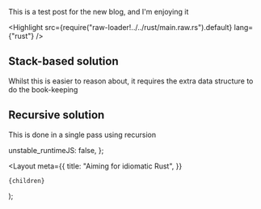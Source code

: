 
This is a test post for the new blog, and I'm enjoying it

<Highlight src={require("raw-loader!../../rust/main.raw.rs").default} lang={"rust"} />

## Stack-based solution

Whilst this is easier to reason about, it requires the extra data structure
to do the book-keeping

<DemoBlock label="stack-based visualization">
  <BrowserComponent kind="vanilla" scriptInclude="algo/algo-balanced-stack.lit.ts">
    <algo-balanced-stack
      input="((9+1))"
      inputs='[
  { "value": "((9+1))", "label": "Simple balanced" },
  { "value": "(1+2", "label": "Stack not empty" },
  { "value": "((1+2]", "label": "Closing bracket does not match" }
]'
    />
  </BrowserComponent>
</DemoBlock>

## Recursive solution

This is done in a single pass using recursion

<DemoBlock label="recursive visualization">
  <BrowserComponent kind="vanilla" scriptInclude="algo/algo-balanced-recursive.lit.ts">
    <algo-balanced-recursive
      input="(1+2)"
      inputs='[
  { "value": "(1+2)", "label": "Simple balanced" },
  { "value": "(1+2", "label": "Missing closing paren" },
  { "value": "({123}]", "label": "Closing bracket does not match" },
  { "value": "]123", "label": "Starting on a closing bracket" }
]'
    />
  </BrowserComponent>
</DemoBlock>

  unstable_runtimeJS: false,
};

  <Layout
    meta={{
      title: "Aiming for idiomatic Rust",
    }}
  >
    {children}
  </Layout>
);
